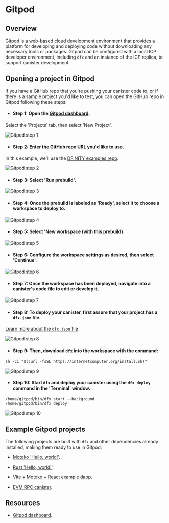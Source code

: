 # Gitpod

## Overview

Gitpod is a web-based cloud development environment that provides a platform for developing and deploying code without downloading any necessary tools or packages. Gitpod can be configured with a local ICP developer environment, including `dfx` and an instance of the ICP replica, to support canister development. 

## Opening a project in Gitpod

If you have a GitHub repo that you're pushing your canister code to, or if there is a sample project you'd like to test, you can open the GitHub repo in Gitpod following these steps:

- #### Step 1: Open the [Gitpod dashboard](https://gitpod.io/).

Select the 'Projects' tab, then select 'New Project'. 

![Gitpod step 1](./_attachments/gitpod1.png)

- #### Step 2: Enter the GitHub repo URL you'd like to use.

In this example, we'll use the [DFINITY examples repo](https://github.com/dfinity/examples/).

![Gitpod step 2](./_attachments/gitpod2.png)

- #### Step 3: Select 'Run prebuild'.

![Gitpod step 3](./_attachments/gitpod3.png)

- #### Step 4: Once the prebuild is labeled as 'Ready', select it to choose a workspace to deploy to.

![Gitpod step 4](./_attachments/gitpod4.png)

- #### Step 5: Select 'New workspace (with this prebuild).

![Gitpod step 5](./_attachments/gitpod5.png)

- #### Step 6: Configure the workspace settings as desired, then select 'Continue'.

![Gitpod step 6](./_attachments/gitpod6.png)

- #### Step 7: Once the workspace has been deployed, navigate into a canister's code file to edit or develop it.

![Gitpod step 7](./_attachments/gitpod7.png)

- #### Step 8: To deploy your canister, first assure that your project has a `dfx.json` file. 

[Learn more about the `dfx.json` file](/docs/current/developer-docs/setup/first-canister)

![Gitpod step 8](./_attachments/gitpod8.png)

- #### Step 9: Then, download `dfx` into the workspace with the command:

```
sh -ci "$(curl -fsSL https://internetcomputer.org/install.sh)"
```

![Gitpod step 9](./_attachments/gitpod9.png)


- #### Step 10: Start `dfx` and deploy your canister using the `dfx deploy` command in the 'Terminal' window.

```
/home/gitpod/bin/dfx start --background
/home/gitpod/bin/dfx deploy
```

![Gitpod step 10](./_attachments/gitpod10.png)

## Example Gitpod projects 

The following projects are built with `dfx` and other dependencies already installed, making them ready to use in Gitpod:

- [Motoko 'Hello, world!'](https://gitpod.io/new/#https://github.com/dfinity/icp-hello-world-motoko).

- [Rust 'Hello, world!'](https://gitpod.io/#https://github.com/dfinity/icp-hello-world-rust).

- [Vite + Motoko + React example dapp](https://gitpod.io/#https://github.com/rvanasa/vite-react-motoko).

- [EVM RPC canister](https://gitpod.io/new/#https://github.com/rvanasa/vite-react-motoko/tree/evm-rpc).

## Resources

- [Gitpod dashboard](https://gitpod.io/).
